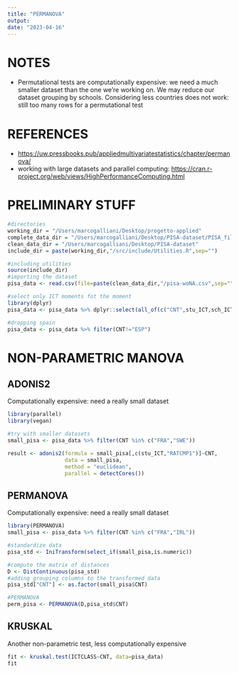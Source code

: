 ```yaml
---
title: "PERMANOVA"
output: 
date: "2023-04-16"
---
```


# NOTES

-   Permutational tests are computationally expensive: we need a much smaller dataset than the one we're working on. We may reduce our dataset grouping by schools. Considering less countries does not work: still too many rows for a permutational test

# REFERENCES

-   <https://uw.pressbooks.pub/appliedmultivariatestatistics/chapter/permanova/>
-   working with large datasets and parallel computing: <https://cran.r-project.org/web/views/HighPerformanceComputing.html>

# PRELIMINARY STUFF

```r
#directories
working_dir = "/Users/marcogalliani/Desktop/progetto-applied"
complete_data_dir = "/Users/marcogalliani/Desktop/PISA-dataset/PISA_file_sav"
clean_data_dir = "/Users/marcogalliani/Desktop/PISA-dataset"
include_dir = paste(working_dir,"/src/include/Utilities.R",sep="")

#including utilities
source(include_dir)
#importing the dataset
pisa_data <- read.csv(file=paste(clean_data_dir,"/pisa-woNA.csv",sep=""))
```

```r
#select only ICT moments fot the moment
library(dplyr)
pisa_data <- pisa_data %>% dplyr::select(all_of(c("CNT",stu_ICT,sch_ICT)))

#dropping spain
pisa_data <- pisa_data %>% filter(CNT!="ESP")
```

# NON-PARAMETRIC MANOVA

## ADONIS2 

Computationally expensive: need a really small dataset

```r
library(parallel)
library(vegan)

#try with smaller datasets
small_pisa <- pisa_data %>% filter(CNT %in% c("FRA","SWE"))

result <- adonis2(formula = small_pisa[,c(stu_ICT,"RATCMP1")]~CNT, 
                  data = small_pisa, 
                  method = "euclidean",
                  parallel = detectCores())
```

## PERMANOVA

Computationally expensive: need a really small dataset

```r
library(PERMANOVA)
small_pisa <- pisa_data %>% filter(CNT %in% c("FRA","IRL"))

#standardize data
pisa_std <- IniTransform(select_if(small_pisa,is.numeric)) 

#compute the matrix of distances
D <- DistContinuous(pisa_std) 
#adding grouping columns to the transformed data
pisa_std["CNT"] <- as.factor(small_pisa$CNT) 

#PERMANOVA
perm_pisa <- PERMANOVA(D,pisa_std$CNT)
```

## KRUSKAL

Another non-parametric test, less computationally expensive

```r
fit <- kruskal.test(ICTCLASS~CNT, data=pisa_data)
fit


```
